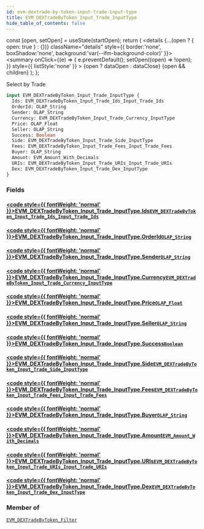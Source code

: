 ```yaml
---
id: evm-dextrade-by-token-input-trade-input-type
title: EVM_DEXTradeByToken_Input_Trade_InputType
hide_table_of_contents: false
---
```







  const [open, setOpen] = useState(startOpen);
  return (
    <details {...(open ? { open: true } : {})} className="details" style={{ border:'none', boxShadow:'none', background:'var(--ifm-background-color)' }}>
      <summary
        onClick={(e) => {
          e.preventDefault();
          setOpen((open) => !open);
        }}
        style={{ listStyle:'none' }}
      >
      {open ? dataOpen : dataClose}
      </summary>
      {open && children}
    </details>
  );
};




Select by Trade


```graphql
input EVM_DEXTradeByToken_Input_Trade_InputType {
  Ids: EVM_DEXTradeByToken_Input_Trade_Ids_Input_Trade_Ids
  OrderId: OLAP_String
  Sender: OLAP_String
  Currency: EVM_DEXTradeByToken_Input_Trade_Currency_InputType
  Price: OLAP_Float
  Seller: OLAP_String
  Success: Boolean
  Side: EVM_DEXTradeByToken_Input_Trade_Side_InputType
  Fees: EVM_DEXTradeByToken_Input_Trade_Fees_Input_Trade_Fees
  Buyer: OLAP_String
  Amount: EVM_Amount_With_Decimals
  URIs: EVM_DEXTradeByToken_Input_Trade_URIs_Input_Trade_URIs
  Dex: EVM_DEXTradeByToken_Input_Trade_Dex_InputType
}
```




### Fields

#### [<code style={{ fontWeight: 'normal' }}>EVM_DEXTradeByToken_Input_Trade_InputType.<b>Ids</b></code>](#)<Bullet />[`EVM_DEXTradeByToken_Input_Trade_Ids_Input_Trade_Ids`](/docs/graphql-reference/inputs/evm-dextrade-by-token-input-trade-ids-input-trade-ids) <Badge class="secondary" text="input"/>
> 
> 

#### [<code style={{ fontWeight: 'normal' }}>EVM_DEXTradeByToken_Input_Trade_InputType.<b>OrderId</b></code>](#)<Bullet />[`OLAP_String`](/docs/graphql-reference/inputs/olap-string) <Badge class="secondary" text="input"/>
> 
> 

#### [<code style={{ fontWeight: 'normal' }}>EVM_DEXTradeByToken_Input_Trade_InputType.<b>Sender</b></code>](#)<Bullet />[`OLAP_String`](/docs/graphql-reference/inputs/olap-string) <Badge class="secondary" text="input"/>
> 
> 

#### [<code style={{ fontWeight: 'normal' }}>EVM_DEXTradeByToken_Input_Trade_InputType.<b>Currency</b></code>](#)<Bullet />[`EVM_DEXTradeByToken_Input_Trade_Currency_InputType`](/docs/graphql-reference/inputs/evm-dextrade-by-token-input-trade-currency-input-type) <Badge class="secondary" text="input"/>
> 
> 

#### [<code style={{ fontWeight: 'normal' }}>EVM_DEXTradeByToken_Input_Trade_InputType.<b>Price</b></code>](#)<Bullet />[`OLAP_Float`](/docs/graphql-reference/inputs/olap-float) <Badge class="secondary" text="input"/>
> 
> 

#### [<code style={{ fontWeight: 'normal' }}>EVM_DEXTradeByToken_Input_Trade_InputType.<b>Seller</b></code>](#)<Bullet />[`OLAP_String`](/docs/graphql-reference/inputs/olap-string) <Badge class="secondary" text="input"/>
> 
> 

#### [<code style={{ fontWeight: 'normal' }}>EVM_DEXTradeByToken_Input_Trade_InputType.<b>Success</b></code>](#)<Bullet />[`Boolean`](/docs/graphql-reference/scalars/boolean) <Badge class="secondary" text="scalar"/>
> 
> 

#### [<code style={{ fontWeight: 'normal' }}>EVM_DEXTradeByToken_Input_Trade_InputType.<b>Side</b></code>](#)<Bullet />[`EVM_DEXTradeByToken_Input_Trade_Side_InputType`](/docs/graphql-reference/inputs/evm-dextrade-by-token-input-trade-side-input-type) <Badge class="secondary" text="input"/>
> 
> 

#### [<code style={{ fontWeight: 'normal' }}>EVM_DEXTradeByToken_Input_Trade_InputType.<b>Fees</b></code>](#)<Bullet />[`EVM_DEXTradeByToken_Input_Trade_Fees_Input_Trade_Fees`](/docs/graphql-reference/inputs/evm-dextrade-by-token-input-trade-fees-input-trade-fees) <Badge class="secondary" text="input"/>
> 
> 

#### [<code style={{ fontWeight: 'normal' }}>EVM_DEXTradeByToken_Input_Trade_InputType.<b>Buyer</b></code>](#)<Bullet />[`OLAP_String`](/docs/graphql-reference/inputs/olap-string) <Badge class="secondary" text="input"/>
> 
> 

#### [<code style={{ fontWeight: 'normal' }}>EVM_DEXTradeByToken_Input_Trade_InputType.<b>Amount</b></code>](#)<Bullet />[`EVM_Amount_With_Decimals`](/docs/graphql-reference/inputs/evm-amount-with-decimals) <Badge class="secondary" text="input"/>
> 
> 

#### [<code style={{ fontWeight: 'normal' }}>EVM_DEXTradeByToken_Input_Trade_InputType.<b>URIs</b></code>](#)<Bullet />[`EVM_DEXTradeByToken_Input_Trade_URIs_Input_Trade_URIs`](/docs/graphql-reference/inputs/evm-dextrade-by-token-input-trade-uris-input-trade-uris) <Badge class="secondary" text="input"/>
> 
> 

#### [<code style={{ fontWeight: 'normal' }}>EVM_DEXTradeByToken_Input_Trade_InputType.<b>Dex</b></code>](#)<Bullet />[`EVM_DEXTradeByToken_Input_Trade_Dex_InputType`](/docs/graphql-reference/inputs/evm-dextrade-by-token-input-trade-dex-input-type) <Badge class="secondary" text="input"/>
> 
> 



### Member of

[`EVM_DEXTradeByToken_Filter`](/docs/graphql-reference/inputs/evm-dextrade-by-token-filter)  <Badge class="secondary" text="input"/>

